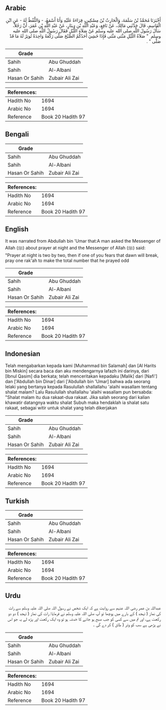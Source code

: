 ## Arabic


<div dir="rtl" lang="ar" style={{fontSize:'larger',backgroundColor:'#f8f9fa',padding:20}}>
أَخْبَرَنَا مُحَمَّدُ بْنُ سَلَمَةَ، وَالْحَارِثُ بْنُ مِسْكِينٍ، قِرَاءَةً عَلَيْهِ وَأَنَا أَسْمَعُ، - وَاللَّفْظُ لَهُ - عَنِ ابْنِ الْقَاسِمِ، قَالَ حَدَّثَنِي مَالِكٌ، عَنْ نَافِعٍ، وَعَبْدِ اللَّهِ بْنِ دِينَارٍ، عَنْ عَبْدِ اللَّهِ بْنِ عُمَرَ، أَنَّ رَجُلاً، سَأَلَ رَسُولَ اللَّهِ صلى الله عليه وسلم عَنْ صَلاَةِ اللَّيْلِ فَقَالَ رَسُولُ اللَّهِ صلى الله عليه وسلم ‏ "‏ صَلاَةُ اللَّيْلِ مَثْنَى مَثْنَى فَإِذَا خَشِيَ أَحَدُكُمُ الصُّبْحَ صَلَّى رَكْعَةً وَاحِدَةً تُوتِرُ لَهُ مَا قَدْ صَلَّى ‏"‏ ‏.‏
</div>
<div style={{backgroundColor:'#f8f9fa',padding:20, marginBottom: 10}}><table> <thead> <tr> <th>Grade</th> <th></th> </tr> </thead> <tbody> <tr><td>Sahih</td><td>Abu Ghuddah</td></tr><tr><td>Sahih</td><td>Al-Albani</td></tr><tr><td>Hasan Or Sahih</td><td>Zubair Ali Zai</td></tr></tbody></table><table> <thead> <tr> <th>References:</th> <th></th> </tr> </thead> <tbody><tr><td>Hadith No</td><td>1694</td></tr><tr><td>Arabic No</td><td>1694</td></tr><tr><td>Reference</td><td>Book 20 Hadith 97</td></tr></tbody></table></div>

## Bengali


<div dir="ltr" lang="bn" style={{fontSize:'larger',backgroundColor:'#f8f9fa',padding:20}}>

</div>
<div style={{backgroundColor:'#f8f9fa',padding:20, marginBottom: 10}}><table> <thead> <tr> <th>Grade</th> <th></th> </tr> </thead> <tbody> <tr><td>Sahih</td><td>Abu Ghuddah</td></tr><tr><td>Sahih</td><td>Al-Albani</td></tr><tr><td>Hasan Or Sahih</td><td>Zubair Ali Zai</td></tr></tbody></table><table> <thead> <tr> <th>References:</th> <th></th> </tr> </thead> <tbody><tr><td>Hadith No</td><td>1694</td></tr><tr><td>Arabic No</td><td>1694</td></tr><tr><td>Reference</td><td>Book 20 Hadith 97</td></tr></tbody></table></div>

## English


<div dir="ltr" lang="en" style={{fontSize:'larger',backgroundColor:'#f8f9fa',padding:20}}>
It was narrated from Abdullah bin 'Umar that:A man asked the Messenger of Allah (ﷺ) about prayer at night and the Messenger of Allah (ﷺ) said: "Prayer at night is two by two, then if one of you fears that dawn will break, pray one rak'ah to make the total number that he prayed odd
</div>
<div style={{backgroundColor:'#f8f9fa',padding:20, marginBottom: 10}}><table> <thead> <tr> <th>Grade</th> <th></th> </tr> </thead> <tbody> <tr><td>Sahih</td><td>Abu Ghuddah</td></tr><tr><td>Sahih</td><td>Al-Albani</td></tr><tr><td>Hasan Or Sahih</td><td>Zubair Ali Zai</td></tr></tbody></table><table> <thead> <tr> <th>References:</th> <th></th> </tr> </thead> <tbody><tr><td>Hadith No</td><td>1694</td></tr><tr><td>Arabic No</td><td>1694</td></tr><tr><td>Reference</td><td>Book 20 Hadith 97</td></tr></tbody></table></div>

## Indonesian


<div dir="ltr" lang="id" style={{fontSize:'larger',backgroundColor:'#f8f9fa',padding:20}}>
Telah mengabarkan kepada kami [Muhammad bin Salamah] dan [Al Harits bin Miskin] secara baca dan aku mendengarnya lafazh ini darinya, dari [Ibnul Qasim] dia berkata; telah menceritakan kepadaku [Malik] dari [Nafi'] dan ['Abdullah bin Dinar] dari ['Abdullah bin 'Umar] bahwa ada seorang lelaki yang bertanya kepada Rasulullah shallallahu 'alaihi wasallam tentang shalat malam? Lalu Rasulullah shallallahu 'alaihi wasallam pun bersabda: "Shalat malam itu dua rakaat-dua rakaat. Jika salah seorang dari kalian khawatir datangnya waktu shalat Subuh maka hendaklah ia shalat satu rakaat, sebagai witir untuk shalat yang telah dikerjakan
</div>
<div style={{backgroundColor:'#f8f9fa',padding:20, marginBottom: 10}}><table> <thead> <tr> <th>Grade</th> <th></th> </tr> </thead> <tbody> <tr><td>Sahih</td><td>Abu Ghuddah</td></tr><tr><td>Sahih</td><td>Al-Albani</td></tr><tr><td>Hasan Or Sahih</td><td>Zubair Ali Zai</td></tr></tbody></table><table> <thead> <tr> <th>References:</th> <th></th> </tr> </thead> <tbody><tr><td>Hadith No</td><td>1694</td></tr><tr><td>Arabic No</td><td>1694</td></tr><tr><td>Reference</td><td>Book 20 Hadith 97</td></tr></tbody></table></div>

## Turkish


<div dir="ltr" lang="tr" style={{fontSize:'larger',backgroundColor:'#f8f9fa',padding:20}}>

</div>
<div style={{backgroundColor:'#f8f9fa',padding:20, marginBottom: 10}}><table> <thead> <tr> <th>Grade</th> <th></th> </tr> </thead> <tbody> <tr><td>Sahih</td><td>Abu Ghuddah</td></tr><tr><td>Sahih</td><td>Al-Albani</td></tr><tr><td>Hasan Or Sahih</td><td>Zubair Ali Zai</td></tr></tbody></table><table> <thead> <tr> <th>References:</th> <th></th> </tr> </thead> <tbody><tr><td>Hadith No</td><td>1694</td></tr><tr><td>Arabic No</td><td>1694</td></tr><tr><td>Reference</td><td>Book 20 Hadith 97</td></tr></tbody></table></div>

## Urdu


<div dir="rtl" lang="ur" style={{fontSize:'larger',backgroundColor:'#f8f9fa',padding:20}}>
عبداللہ بن عمر رضی اللہ عنہم سے روایت ہے کہ ایک شخص نے رسول اللہ صلی اللہ علیہ وسلم سے رات کی نماز ( تہجد ) کے بارے میں پوچھا تو آپ صلی اللہ علیہ وسلم نے فرمایا: رات کی نماز ( تہجد ) دو دو رکعت ہے، اور تم میں سے کسی کو جب صبح ہو جانے کا خدشہ ہو تو وہ ایک رکعت اور پڑھ لے یہ جو اس نے پڑھی ہے سب کو وتر ( طاق ) کر دے گی ۔
</div>
<div style={{backgroundColor:'#f8f9fa',padding:20, marginBottom: 10}}><table> <thead> <tr> <th>Grade</th> <th></th> </tr> </thead> <tbody> <tr><td>Sahih</td><td>Abu Ghuddah</td></tr><tr><td>Sahih</td><td>Al-Albani</td></tr><tr><td>Hasan Or Sahih</td><td>Zubair Ali Zai</td></tr></tbody></table><table> <thead> <tr> <th>References:</th> <th></th> </tr> </thead> <tbody><tr><td>Hadith No</td><td>1694</td></tr><tr><td>Arabic No</td><td>1694</td></tr><tr><td>Reference</td><td>Book 20 Hadith 97</td></tr></tbody></table></div>